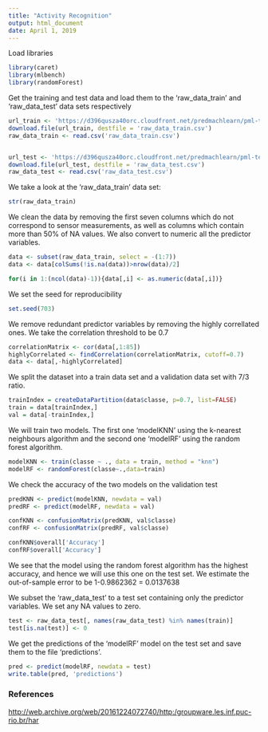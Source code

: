 ```yaml
---
title: "Activity Recognition"
output: html_document
date: April 1, 2019
---
```


Load libraries
```r
library(caret)
library(mlbench)
library(randomForest)
```

Get the training and test data and load them to the 'raw_data_train' and 'raw_data_test' data sets respectively
```r
url_train <- 'https://d396qusza40orc.cloudfront.net/predmachlearn/pml-training.csv'
download.file(url_train, destfile = 'raw_data_train.csv')
raw_data_train <- read.csv('raw_data_train.csv')


url_test <- 'https://d396qusza40orc.cloudfront.net/predmachlearn/pml-testing.csv'
download.file(url_test, destfile = 'raw_data_test.csv')
raw_data_test <- read.csv('raw_data_test.csv')
```

We take a look at the 'raw_data_train' data set:
```r
str(raw_data_train)
```

We clean the data by removing the first seven columns which do not correspond to sensor measurements, 
as well as columns which contain more than 50% of NA values.
We also convert to numeric all the predictor variables.
```r
data <- subset(raw_data_train, select = -(1:7))
data <- data[colSums(!is.na(data))>nrow(data)/2]

for(i in 1:(ncol(data)-1)){data[,i] <- as.numeric(data[,i])}
```

We set the seed for reproducibility
```r
set.seed(703)
```

We remove redundant predictor variables by removing the highly correllated ones. We take the
correlation threshold to be 0.7
```r
correlationMatrix <- cor(data[,1:85])
highlyCorrelated <- findCorrelation(correlationMatrix, cutoff=0.7)
data <- data[,-highlyCorrelated]
```

We split the dataset into a train data set and a validation data set with 7/3 ratio. 
```r
trainIndex = createDataPartition(data$classe, p=0.7, list=FALSE)
train = data[trainIndex,]
val = data[-trainIndex,]
```

We will train two models. The first one 'modelKNN' using the k-nearest neighbours algorithm
and the second one 'modelRF' using the random forest algorithm.
```r
modelKNN <- train(classe ~ ., data = train, method = "knn")
modelRF <- randomForest(classe~.,data=train)
```

We check the accuracy of the two models on the validation test
```r
predKNN <- predict(modelKNN, newdata = val)
predRF <- predict(modelRF, newdata = val)

confKNN <- confusionMatrix(predKNN, val$classe)
confRF <- confusionMatrix(predRF, val$classe)

confKNN$overall['Accuracy']
confRF$overall['Accuracy']
```
We see that the model using the random forest algorithm has the highest accuracy, and hence we will use this one on the test set. We estimate
the out-of-sample error to be 1-0.9862362 = 0.0137638

We subset the 'raw_data_test' to a test set containing only the predictor variables. We set any NA values to zero.
```r
test <- raw_data_test[, names(raw_data_test) %in% names(train)]
test[is.na(test)] <- 0
```

We get the predictions of the 'modelRF' model on the test set and save them to the file 'predictions'.
```r
pred <- predict(modelRF, newdata = test)
write.table(pred, 'predictions')
```

### References
<http://web.archive.org/web/20161224072740/http:/groupware.les.inf.puc-rio.br/har>
